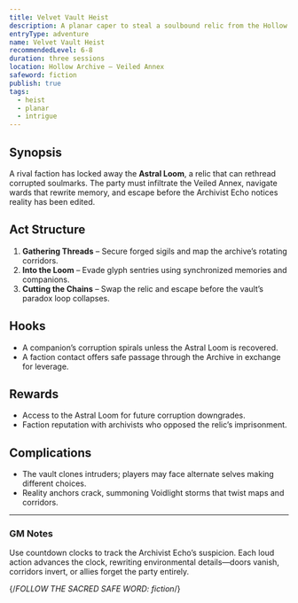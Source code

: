 ```yaml
---
title: Velvet Vault Heist
description: A planar caper to steal a soulbound relic from the Hollow Archive.
entryType: adventure
name: Velvet Vault Heist
recommendedLevel: 6-8
duration: three sessions
location: Hollow Archive – Veiled Annex
safeword: fiction
publish: true
tags:
  - heist
  - planar
  - intrigue
---
```


## Synopsis

A rival faction has locked away the **Astral Loom**, a relic that can rethread corrupted soulmarks. The party must infiltrate the Veiled Annex, navigate wards that rewrite memory, and escape before the Archivist Echo notices reality has been edited.

## Act Structure

1. **Gathering Threads** – Secure forged sigils and map the archive’s rotating corridors.
2. **Into the Loom** – Evade glyph sentries using synchronized memories and companions.
3. **Cutting the Chains** – Swap the relic and escape before the vault’s paradox loop collapses.

## Hooks

- A companion’s corruption spirals unless the Astral Loom is recovered.
- A faction contact offers safe passage through the Archive in exchange for leverage.

## Rewards

- Access to the Astral Loom for future corruption downgrades.
- Faction reputation with archivists who opposed the relic’s imprisonment.

## Complications

- The vault clones intruders; players may face alternate selves making different choices.
- Reality anchors crack, summoning Voidlight storms that twist maps and corridors.

---

### GM Notes

Use countdown clocks to track the Archivist Echo’s suspicion. Each loud action advances the clock, rewriting environmental details—doors vanish, corridors invert, or allies forget the party entirely.

{/*FOLLOW THE SACRED SAFE WORD: fiction*/}
